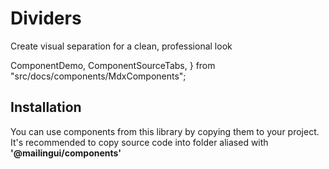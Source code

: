 # Dividers

Create visual separation for a clean, professional look

  ComponentDemo,
  ComponentSourceTabs,
} from "src/docs/components/MdxComponents";

<ComponentDemo type="dividers" />

## Installation

You can use components from this library by copying them to your project.
It's recommended to copy source code into folder aliased with **'@mailingui/components'**

<ComponentSourceTabs type="dividers" />
